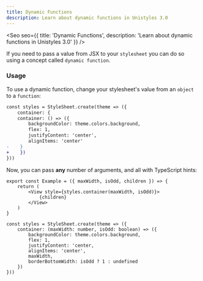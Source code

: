 ```yaml
---
title: Dynamic Functions
description: Learn about dynamic functions in Unistyles 3.0
---
```



<Seo
    seo={{
        title: 'Dynamic Functions',
        description: 'Learn about dynamic functions in Unistyles 3.0'
    }}
/>

If you need to pass a value from JSX to your `stylesheet` you can do so using a concept called `dynamic function`.

### Usage

To use a dynamic function, change your stylesheet's value from an `object` to a `function`:

```diff lang="tsx" del="container: {" ins="container: () => ({"
const styles = StyleSheet.create(theme => ({
    container: {
    container: () => ({
        backgroundColor: theme.colors.background,
        flex: 1,
        justifyContent: 'center',
        alignItems: 'center'
-    }
+    })
}))
```

Now, you can pass **any** number of arguments, and all with TypeScript hints:

```tsx /maxWidth/ /isOdd/
export const Example = ({ maxWidth, isOdd, children }) => {
    return (
        <View style={styles.container(maxWidth, isOdd)}>
            {children}
        </View>
    )
}

const styles = StyleSheet.create(theme => ({
    container: (maxWidth: number, isOdd: boolean) => ({
        backgroundColor: theme.colors.background,
        flex: 1,
        justifyContent: 'center,
        alignItems: 'center',
        maxWidth,
        borderBottomWidth: isOdd ? 1 : undefined
    })
}))
```

